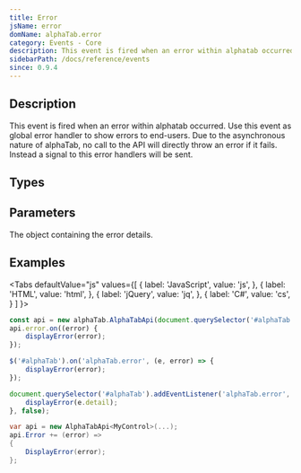 ```yaml
---
title: Error
jsName: error
domName: alphaTab.error
category: Events - Core
description: This event is fired when an error within alphatab occurred.
sidebarPath: /docs/reference/events
since: 0.9.4
---
```



## Description
This event is fired when an error within alphatab occurred. Use this event as global error handler to show errors
to end-users. Due to the asynchronous nature of alphaTab, no call to the API will directly throw an error if it fails.
Instead a signal to this error handlers will be sent. 

<EventDescription metadata={metadata} />

## Types

<TypeTable>
    <TypeRow type="net" name="Action<Error>" />    
    <TypeRow type="js" name="function(error)" />    
</TypeTable>

## Parameters

<ParameterTable>
    <ParameterRow platform="all" name="details" type="Error">
        The object containing the error details. 
    </ParameterRow>
</ParameterTable>

## Examples

<Tabs
  defaultValue="js"
  values={[
    { label: 'JavaScript', value: 'js', },
    { label: 'HTML', value: 'html', },
    { label: 'jQuery', value: 'jq', },
    { label: 'C#', value: 'cs', }
  ]
}>
<TabItem value="js">

```js
const api = new alphaTab.AlphaTabApi(document.querySelector('#alphaTab'));
api.error.on((error) {
    displayError(error);
});
```

</TabItem>
<TabItem value="jq">

```js
$('#alphaTab').on('alphaTab.error', (e, error) => {
    displayError(error);
});
```

</TabItem>
<TabItem value="html">

```js
document.querySelector('#alphaTab').addEventListener('alphaTab.error', (e) => {
    displayError(e.detail);
}, false);
```

</TabItem>
<TabItem value="cs">

```cs
var api = new AlphaTabApi<MyControl>(...);
api.Error += (error) => 
{
    DisplayError(error);
};
```

</TabItem>
</Tabs>